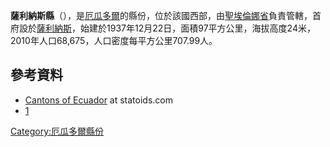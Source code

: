{{Coord|2|13|S|80|57|W|display=title}}

'''薩利納斯縣'''（{{lang-es|Cantón Salinas}}），是[[厄瓜多爾|厄瓜多爾]]的縣份，位於該國西部，由[[聖埃倫娜省|聖埃倫娜省]]負責管轄，首府設於[[薩利納斯_(厄瓜多爾)|薩利納斯]]，始建於1937年12月22日，面積97平方公里，海拔高度24米，2010年人口68,675，人口密度每平方公里707.99人。

==參考資料==
*[http://www.statoids.com/yec.html Cantons of Ecuador] {{Wayback|url=http://www.statoids.com/yec.html |date=20110628180130 }} at statoids.com
*[http://www.ecuadorencifras.gob.ec/resultados/] {{Wayback|url=http://www.ecuadorencifras.gob.ec/resultados/ |date=20170724030253 }}

{{厄瓜多爾縣份}}

[[Category:厄瓜多爾縣份|Category:厄瓜多爾縣份]]


{{Ecuador-geo-stub}}